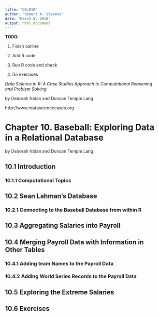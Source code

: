 ```yaml
---
title: "DSiR10"
author: "Robert A. Stevens"
date: "March 8, 2016"
output: html_document
---
```


**TODO:**

1. Finish outline

2. Add R code

3. Run R code and check

4. Do exercises

*Data Science in R: A Case Studies Approach to Computational Reasoning and Problem Solving*

by Deborah Nolan and Duncan Temple Lang

http://www.rdatasciencecases.org

# Chapter 10. Baseball: Exploring Data in a Relational Database 

by Deborah Nolan and Duncan Temple Lang

## 10.1 Introduction

### 10.1.1 Computational Topics

## 10.2 Sean Lahman’s Database

### 10.2.1 Connecting to the Baseball Database from within R

## 10.3 Aggregating Salaries into Payroll

## 10.4 Merging Payroll Data with Information in Other Tables

### 10.4.1 Adding team Names to the Payroll Data

### 10.4.2 Adding World Series Records to the Payroll Data

## 10.5 Exploring the Extreme Salaries

## 10.6 Exercises
